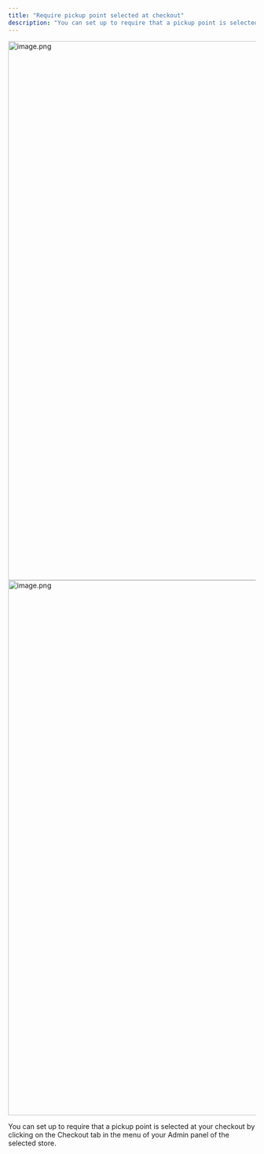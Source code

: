 ```yaml
---
title: "Require pickup point selected at checkout"
description: "You can set up to require that a pickup point is selected at your checkout by clicking on the Checkout tab in the menu of your Admin panel of the selected s..."
---
```



<Steps>
  <Step title="Click on Checkout, then click on Behaviour and Edit Behaviour.">
    <img
      src="https://mintcdn.com/tagadapay/ikBUhXOL7Nm1Wae_/assets/knowledge-center/checkout-customization/image-2a994461.png?fit=max&auto=format&n=ikBUhXOL7Nm1Wae_&q=85&s=90c7cc726e7eb0cdb601291c31b363a9"
      alt="image.png"
      data-og-width="1919"
      width="1919"
      data-og-height="1098"
      height="1098"
      data-path="assets/knowledge-center/checkout-customization/image-2a994461.png"
      data-optimize="true"
      data-opv="2"
      srcset="https://mintcdn.com/tagadapay/ikBUhXOL7Nm1Wae_/assets/knowledge-center/checkout-customization/image-2a994461.png?w=280&fit=max&auto=format&n=ikBUhXOL7Nm1Wae_&q=85&s=e1aa80db53c61a56ef15bbce980ed724 280w, https://mintcdn.com/tagadapay/ikBUhXOL7Nm1Wae_/assets/knowledge-center/checkout-customization/image-2a994461.png?w=560&fit=max&auto=format&n=ikBUhXOL7Nm1Wae_&q=85&s=33617815c52703d9260ef1061bc16b93 560w, https://mintcdn.com/tagadapay/ikBUhXOL7Nm1Wae_/assets/knowledge-center/checkout-customization/image-2a994461.png?w=840&fit=max&auto=format&n=ikBUhXOL7Nm1Wae_&q=85&s=ba4c2914193bc5d00f8a194126f71e9b 840w, https://mintcdn.com/tagadapay/ikBUhXOL7Nm1Wae_/assets/knowledge-center/checkout-customization/image-2a994461.png?w=1100&fit=max&auto=format&n=ikBUhXOL7Nm1Wae_&q=85&s=29ef9444365a600f6e4a62b673048842 1100w, https://mintcdn.com/tagadapay/ikBUhXOL7Nm1Wae_/assets/knowledge-center/checkout-customization/image-2a994461.png?w=1650&fit=max&auto=format&n=ikBUhXOL7Nm1Wae_&q=85&s=024e970c323331b5652f03ebb6f7a706 1650w, https://mintcdn.com/tagadapay/ikBUhXOL7Nm1Wae_/assets/knowledge-center/checkout-customization/image-2a994461.png?w=2500&fit=max&auto=format&n=ikBUhXOL7Nm1Wae_&q=85&s=fc1032149bf81fbdfdd5b744416ab1fd 2500w"
    />
  </Step>
  <Step title="Click on Behavior tab. Enable the Require Pickup Point Selected button, if you would like to require the pickup point to be selected at your checkout.">
    <img
      src="https://mintcdn.com/tagadapay/MAAamJh2LQv3OeUe/assets/knowledge-center/checkout-customization/image-cbcc6bec.png?fit=max&auto=format&n=MAAamJh2LQv3OeUe&q=85&s=a5f2453ad8488b336cacee56d5511e94"
      alt="image.png"
      data-og-width="1919"
      width="1919"
      data-og-height="1090"
      height="1090"
      data-path="assets/knowledge-center/checkout-customization/image-cbcc6bec.png"
      data-optimize="true"
      data-opv="2"
      srcset="https://mintcdn.com/tagadapay/MAAamJh2LQv3OeUe/assets/knowledge-center/checkout-customization/image-cbcc6bec.png?w=280&fit=max&auto=format&n=MAAamJh2LQv3OeUe&q=85&s=83d1aad626d93be924f04f3ba51ae50e 280w, https://mintcdn.com/tagadapay/MAAamJh2LQv3OeUe/assets/knowledge-center/checkout-customization/image-cbcc6bec.png?w=560&fit=max&auto=format&n=MAAamJh2LQv3OeUe&q=85&s=6864be0063fe9fce7d5d82b5166058e9 560w, https://mintcdn.com/tagadapay/MAAamJh2LQv3OeUe/assets/knowledge-center/checkout-customization/image-cbcc6bec.png?w=840&fit=max&auto=format&n=MAAamJh2LQv3OeUe&q=85&s=86f5b5a14a9b9b5d44591ca13d1bdc62 840w, https://mintcdn.com/tagadapay/MAAamJh2LQv3OeUe/assets/knowledge-center/checkout-customization/image-cbcc6bec.png?w=1100&fit=max&auto=format&n=MAAamJh2LQv3OeUe&q=85&s=57dd80efc9728c536a83a6518c8de09e 1100w, https://mintcdn.com/tagadapay/MAAamJh2LQv3OeUe/assets/knowledge-center/checkout-customization/image-cbcc6bec.png?w=1650&fit=max&auto=format&n=MAAamJh2LQv3OeUe&q=85&s=55b3297170a9947eea8a3b5c4fc9feca 1650w, https://mintcdn.com/tagadapay/MAAamJh2LQv3OeUe/assets/knowledge-center/checkout-customization/image-cbcc6bec.png?w=2500&fit=max&auto=format&n=MAAamJh2LQv3OeUe&q=85&s=89198e70ef5643a4233be839131dd1d7 2500w"
    />
  </Step>
  <Step title="Once you are done, don’t forget to click on Save changes">
    
  </Step>
</Steps>

You can set up to require that a pickup point is selected at your checkout by clicking on the Checkout tab in the menu of your Admin panel of the selected store.